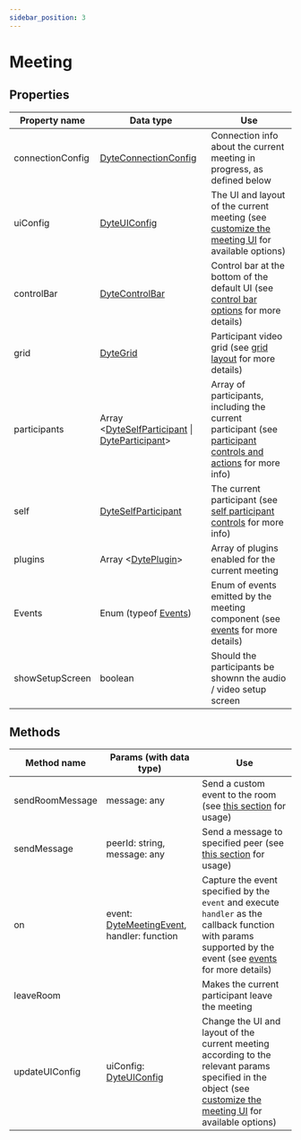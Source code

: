 ```yaml
---
sidebar_position: 3
---
```


# Meeting

## Properties

| Property name    | Data type                                                                             | Use                                                                                                                                                                                  |
| ---------------- | ------------------------------------------------------------------------------------- | ------------------------------------------------------------------------------------------------------------------------------------------------------------------------------------ |
| connectionConfig | [DyteConnectionConfig](./connection-config)                                           | Connection info about the current meeting in progress, as defined below                                                                                                              |
| uiConfig         | [DyteUIConfig](./dyte-ui-config)                                                      | The UI and layout of the current meeting (see [customize the meeting UI](./../customize-meeting-ui) for available options)                                                           |
| controlBar       | [DyteControlBar](./dyte-control-bar)                                                  | Control bar at the bottom of the default UI (see [control bar options](./../customize-meeting-ui#hide-the-bottom-control-bar) for more details)                                      |
| grid             | [DyteGrid](./dyte-grid)                                                               | Participant video grid (see [grid layout](./dyte-grid) for more details)                                                                                                             |
| participants     | Array <[DyteSelfParticipant](./self-participant) \| [DyteParticipant](./participant)> | Array of participants, including the current participant (see [participant controls and actions](./../advanced-usage#controlling-individual-participants-and-actions) for more info) |
| self             | [DyteSelfParticipant](./self-participant)                                             | The current participant (see [self participant controls](./../advanced-usage#check-if-the-participant-is-current-participant) for more info)                                         |
| plugins          | Array <[DytePlugin](./dyte-plugin)>                                                   | Array of plugins enabled for the current meeting                                                                                                                                     |
| Events           | Enum (typeof [Events](./dyte-meeting-events))                                         | Enum of events emitted by the meeting component (see [events](./../events) for more details)                                                                                         |
| showSetupScreen  | boolean                                                                               | Should the participants be shownn the audio / video setup screen                                                                                                                     |

## Methods

| Method name     | Params (with data type)                                             | Use                                                                                                                                                                                        |
| --------------- | ------------------------------------------------------------------- | ------------------------------------------------------------------------------------------------------------------------------------------------------------------------------------------ |
| sendRoomMessage | message: any                                                        | Send a custom event to the room (see [this section](./../advanced-usage#send-a-custom-message-to-other-participants-in-the-meeting-p2p-message--data-exchange) for usage)                  |
| sendMessage     | peerId: string, message: any                                        | Send a message to specified peer (see [this section](./../advanced-usage#send-a-custom-message-to-other-participants-in-the-meeting-p2p-message--data-exchange) for usage)                 |
| on              | event: [DyteMeetingEvent](./dyte-meeting-events), handler: function | Capture the event specified by the `event` and execute `handler` as the callback function with params supported by the event (see [events](./../events) for more details)                  |
| leaveRoom       |                                                                     | Makes the current participant leave the meeting                                                                                                                                            |
| updateUIConfig  | uiConfig: [DyteUIConfig](./dyte-ui-config)                          | Change the UI and layout of the current meeting according to the relevant params specified in the object (see [customize the meeting UI](./../customize-meeting-ui) for available options) |
